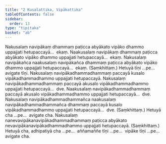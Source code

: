 ```yaml
---
title: "2 Kusalattika, Vipākattika"
tableOfContents: false
sidebar:
  order: 13
type: "tipitaka"
basket: "ab"
---
```



<DynamicBreadcrumb />

<Division number="4">

<Paragraph number="20">
Nakusalaṃ navipākaṃ dhammaṃ paṭicca abyākato vipāko dhammo uppajjati hetupaccayā…  ekaṃ.
</Paragraph>

<Paragraph number="21">
Naakusalaṃ navipākaṃ dhammaṃ paṭicca abyākato vipāko dhammo uppajjati hetupaccayā…  ekaṃ.
</Paragraph>

<Paragraph number="22">
Nakusalaṃ navipākañca naakusalaṃ navipākañca dhammaṃ paṭicca abyākato vipāko dhammo uppajjati hetupaccayā…  ekaṃ. (Saṃkhittaṃ.)
</Paragraph>

<Paragraph number="23">
Hetuyā tīṇi …pe…  avigate tīṇi.
</Paragraph>

</Division>
<Division number="5">

<Paragraph number="24">
Nakusalaṃ navipākadhammadhammaṃ paccayā kusalo vipākadhammadhammo uppajjati hetupaccayā. Nakusalaṃ navipākadhammadhammaṃ paccayā akusalo vipākadhammadhammo uppajjati hetupaccayā…  dve.
</Paragraph>

<Paragraph number="25">
Naakusalaṃ navipākadhammadhammaṃ paccayā akusalo vipākadhammadhammo uppajjati hetupaccayā…  dve.
</Paragraph>

<Paragraph number="26">
Nakusalaṃ navipākadhammadhammañca naakusalaṃ navipākadhammadhammañca dhammaṃ paccayā kusalo vipākadhammadhammo uppajjati hetupaccayā…  dve. (Saṃkhittaṃ.)
</Paragraph>

<Paragraph number="27">
Hetuyā cha …pe…  avigate cha.
</Paragraph>

</Division>
<Division number="6">

<Paragraph number="28">
Nakusalaṃ nanevavipākanavipākadhammadhammaṃ paṭicca abyākato nevavipākanavipākadhammadhammo uppajjati hetupaccayā. (Saṃkhittaṃ.)
</Paragraph>

<Paragraph number="29">
Hetuyā cha, adhipatiyā cha …pe…  aññamaññe tīṇi …pe…  vipāke tīṇi …pe…  avigate cha.
</Paragraph>
</Division>